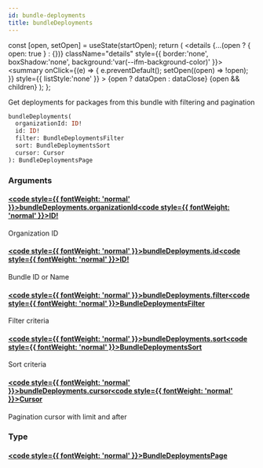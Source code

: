 ```yaml
---
id: bundle-deployments
title: bundleDeployments
---
```









  const [open, setOpen] = useState(startOpen);
  return (
    <details {...(open ? { open: true } : {})} className="details" style={{ border:'none', boxShadow:'none', background:'var(--ifm-background-color)' }}>
      <summary
        onClick={(e) => {
          e.preventDefault();
          setOpen((open) => !open);
        }}
        style={{ listStyle:'none' }}
      >
      {open ? dataOpen : dataClose}
      </summary>
      {open && children}
    </details>
  );
};








Get deployments for packages from this bundle with filtering and pagination


```graphql
bundleDeployments(
  organizationId: ID!
  id: ID!
  filter: BundleDeploymentsFilter
  sort: BundleDeploymentsSort
  cursor: Cursor
): BundleDeploymentsPage
```




### Arguments

#### [<code style={{ fontWeight: 'normal' }}>bundleDeployments.<b>organizationId</b></code>](#)<Bullet />[<code style={{ fontWeight: 'normal' }}><b>ID!</b></code>](/swapi/types/scalars/id.mdx) <Badge class="badge badge--secondary badge--non_null" text="non-null"/> <Badge class="badge badge--secondary " text="scalar"/> 
Organization ID


#### [<code style={{ fontWeight: 'normal' }}>bundleDeployments.<b>id</b></code>](#)<Bullet />[<code style={{ fontWeight: 'normal' }}><b>ID!</b></code>](/swapi/types/scalars/id.mdx) <Badge class="badge badge--secondary badge--non_null" text="non-null"/> <Badge class="badge badge--secondary " text="scalar"/> 
Bundle ID or Name


#### [<code style={{ fontWeight: 'normal' }}>bundleDeployments.<b>filter</b></code>](#)<Bullet />[<code style={{ fontWeight: 'normal' }}><b>BundleDeploymentsFilter</b></code>](/swapi/types/inputs/bundle-deployments-filter.mdx) <Badge class="badge badge--secondary " text="input"/> 
Filter criteria


#### [<code style={{ fontWeight: 'normal' }}>bundleDeployments.<b>sort</b></code>](#)<Bullet />[<code style={{ fontWeight: 'normal' }}><b>BundleDeploymentsSort</b></code>](/swapi/types/inputs/bundle-deployments-sort.mdx) <Badge class="badge badge--secondary " text="input"/> 
Sort criteria


#### [<code style={{ fontWeight: 'normal' }}>bundleDeployments.<b>cursor</b></code>](#)<Bullet />[<code style={{ fontWeight: 'normal' }}><b>Cursor</b></code>](/swapi/types/inputs/cursor.mdx) <Badge class="badge badge--secondary " text="input"/> 
Pagination cursor with limit and after


### Type

#### [<code style={{ fontWeight: 'normal' }}><b>BundleDeploymentsPage</b></code>](/swapi/types/objects/bundle-deployments-page.mdx) <Badge class="badge badge--secondary " text="object"/>